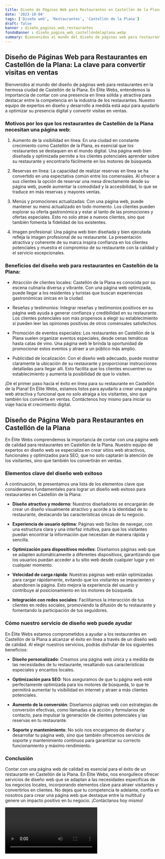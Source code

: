```yaml
---
title: Diseño de Páginas Web para Restaurantes en Castellón de la Plana
date: '2023-10-04'
tags: ['Diseño web', 'Restaurantes', 'Castellón de la Plana']
draft: false
banner : diseño_paginas_web_restaurantes
fondoBanner : diseño_pagina_web_castellóndelaplana.webp
summary: Bienvenidos al mundo del diseño de páginas web para restaurantes en la hermosa ciudad de Castellón de la Plana. En Élite Webs, entendemos la importancia de contar con una presencia en línea sólida y atractiva para destacar entre la competencia en la industria de los restaurantes. Nuestro equipo de expertos en diseño y desarrollo a medida está aquí para ayudarlo a optimizar su presencia digital y convertir visitas en ventas.
---
```


## Diseño de Páginas Web para Restaurantes en Castellón de la Plana: La clave para convertir visitas en ventas

Bienvenidos al mundo del diseño de páginas web para restaurantes en la hermosa ciudad de Castellón de la Plana. En Élite Webs, entendemos la importancia de contar con una presencia en línea sólida y atractiva para destacar entre la competencia en la industria de los restaurantes. Nuestro equipo de expertos en diseño y desarrollo a medida está aquí para ayudarlo a optimizar su presencia digital y convertir visitas en ventas.

### Motivos por los que los restaurantes de Castellón de la Plana necesitan una página web:

1. Aumento de la visibilidad en línea: En una ciudad en constante crecimiento como Castellón de la Plana, es esencial que los restaurantes se destaquen en el mundo digital. Una página web bien diseñada y optimizada permite a los clientes potenciales aprender sobre su restaurante y encontrarlo fácilmente en los motores de búsqueda.

2. Reservas en línea: La capacidad de realizar reservas en línea se ha convertido en una expectativa común entre los comensales. Al ofrecer a sus clientes la opción de reservar una mesa directamente desde su página web, puede aumentar la comodidad y la accesibilidad, lo que se traduce en más reservas y mayores ventas.

3. Menús y promociones actualizadas: Con una página web, puede mantener su menú actualizado en todo momento. Los clientes pueden explorar su oferta gastronómica y estar al tanto de las promociones y ofertas especiales. Esto no solo atrae a nuevos clientes, sino que también fomenta la fidelidad de los existentes.

4. Imagen profesional: Una página web bien diseñada y bien ejecutada refleja la imagen profesional de su restaurante. La presentación atractiva y coherente de su marca inspira confianza en los clientes potenciales y muestra el compromiso de su restaurante con la calidad y el servicio excepcionales.

### Beneficios del diseño web para restaurantes en Castellón de la Plana:

- Atracción de clientes locales: Castellón de la Plana es conocida por su escena culinaria diversa y vibrante. Con una página web optimizada, puede llegar a los residentes y turistas que buscan experiencias gastronómicas únicas en la ciudad.

- Reseñas y testimonios: Integrar reseñas y testimonios positivos en su página web ayuda a generar confianza y credibilidad en su restaurante. Los clientes potenciales son más propensos a elegir su establecimiento si pueden leer las opiniones positivas de otros comensales satisfechos.

- Promoción de eventos especiales: Los restaurantes en Castellón de la Plana suelen organizar eventos especiales, desde cenas temáticas hasta catas de vino. Una página web le brinda la oportunidad de promocionar estos eventos y atraer a un público más amplio.

- Publicidad de localización: Con el diseño web adecuado, puede mostrar claramente la ubicación de su restaurante y proporcionar instrucciones detalladas para llegar allí. Esto facilita que los clientes encuentren su establecimiento y aumenta la posibilidad de que lo visiten.

¡Dé el primer paso hacia el éxito en línea para su restaurante en Castellón de la Plana! En Élite Webs, estamos listos para ayudarlo a crear una página web atractiva y funcional que no solo atraiga a los visitantes, sino que también los convierta en ventas. Contáctenos hoy mismo para iniciar su viaje hacia el crecimiento digital.

<GifSeo />

<Cta />

## Diseño de Página Web para Restaurantes en Castellón de la Plana

En Élite Webs comprendemos la importancia de contar con una página web de calidad para restaurantes en Castellón de la Plana. Nuestro equipo de expertos en diseño web se especializa en crear sitios web atractivos, funcionales y optimizados para SEO, que no solo captarán la atención de los visitantes, sino que también los convertirán en ventas.

### Elementos clave del diseño web exitoso

A continuación, te presentamos una lista de los elementos clave que consideramos fundamentales para lograr un diseño web exitoso para restaurantes en Castellón de la Plana:

- **Diseño atractivo y moderno**: Nuestros diseñadores se encargarán de crear un diseño visualmente atractivo y acorde a la identidad de tu restaurante, destacando las características únicas de tu negocio.

- **Experiencia de usuario óptima**: Páginas web fáciles de navegar, con una estructura clara y una interfaz intuitiva, para que los visitantes puedan encontrar la información que necesitan de manera rápida y sencilla.

- **Optimización para dispositivos móviles**: Diseñamos páginas web que se adapten automáticamente a diferentes dispositivos, garantizando que los usuarios puedan acceder a tu sitio web desde cualquier lugar y en cualquier momento.

- **Velocidad de carga rápida**: Nuestras páginas web están optimizadas para cargar rápidamente, evitando que los visitantes se impacienten y abandonen la página. Esto mejora la experiencia del usuario y contribuye al posicionamiento en los motores de búsqueda.

- **Integración con redes sociales**: Facilitamos la interacción de tus clientes en redes sociales, promoviendo la difusión de tu restaurante y fomentando la participación de tus seguidores.

### Cómo nuestro servicio de diseño web puede ayudar

En Élite Webs estamos comprometidos a ayudar a los restaurantes en Castellón de la Plana a alcanzar el éxito en línea a través de un diseño web de calidad. Al elegir nuestros servicios, podrás disfrutar de los siguientes beneficios:

- **Diseño personalizado**: Creamos una página web única y a medida de las necesidades de tu restaurante, resaltando sus características especiales y encantos locales.

- **Optimización para SEO**: Nos aseguramos de que tu página web esté perfectamente optimizada para los motores de búsqueda, lo que te permitirá aumentar tu visibilidad en internet y atraer a más clientes potenciales.

- **Aumento de la conversión**: Diseñamos páginas web con estrategias de conversión efectivas, como llamadas a la acción y formularios de contacto, para impulsar la generación de clientes potenciales y las reservas en tu restaurante.

- **Soporte y mantenimiento**: No solo nos encargamos de diseñar y desarrollar tu página web, sino que también ofrecemos servicios de soporte y mantenimiento continuos para garantizar su correcto funcionamiento y máximo rendimiento.

### Conclusión

Contar con una página web de calidad es esencial para el éxito de un restaurante en Castellón de la Plana. En Élite Webs, nos enorgullece ofrecer servicios de diseño web que se adaptan a las necesidades específicas de los negocios locales, incorporando elementos clave para atraer visitantes y convertirlos en clientes. No dejes que tu competencia te adelante, confía en nosotros para crear una página web que destaque entre la multitud y genere un impacto positivo en tu negocio. ¡Contáctanos hoy mismo!

<Video />

<CtaBot job='Restaurantes' city='Castellón de la Plana'/>

<Gmaps query='Castellón de la Plana+españa+maps' />